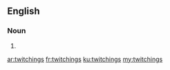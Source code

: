 ==English==

===Noun===
{{head|en}}

# {{plural of|twitching}}

[[ar:twitchings]]
[[fr:twitchings]]
[[ku:twitchings]]
[[my:twitchings]]